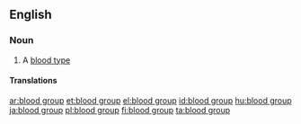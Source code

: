 ==English==

===Noun===
{{en-noun|head=[[blood]] [[group]]}}

# A [[blood type]]

====Translations====
{{trans-see|blood type}}

[[ar:blood group]]
[[et:blood group]]
[[el:blood group]]
[[id:blood group]]
[[hu:blood group]]
[[ja:blood group]]
[[pl:blood group]]
[[fi:blood group]]
[[ta:blood group]]